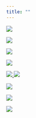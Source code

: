 ```yaml
---
title: ""
---
```


<a href = "https://www.highstat.com/index.php/books2?view=article&id=11&catid=18"> ![](https://www.highstat.com/images/Both_Smaller.jpg)

<a href = "https://github.com/michelacameletti/Spatial-and-Spatio-Temporal-Bayesian-Models-with-R-INLA"> ![](https://github.com/michelacameletti/Spatial-and-Spatio-Temporal-Bayesian-Models-with-R-INLA/raw/master/cover.jpg)

<a href = "https://ramanbala.github.io/dynamic-time-series-models-R-INLA/"> ![](https://ramanbala.github.io/dynamic-time-series-models-R-INLA/book_cover_image.png)

<a href = "https://www.paulamoraga.com/book-spatial/"> ![](https://www.paulamoraga.com/img/imagespaula/book-geospatial-img/bookcoverspatial.jpg)

<a href = "https://www.paulamoraga.com/book-geospatial/"> ![](https://www.paulamoraga.com/img/imagespaula/book-geospatial-img/bookcover.jpg) <a href = "https://r.geocompx.org"> ![](https://r.geocompx.org/images/cover.png)

<a href = "https://py.geocompx.org"> ![](https://geocompx.org/static/img/book_cover_py_tmp_small.png)

<a href = "https://bookdown.org/mcwimberly/gdswr-book/?fbclid=IwAR3wwMaVwKIiWrG76t4l8tFuwp9E1FvHtpbjHsTIVz8TShga8emHhROkfug"> ![](https://bookdown.org/mcwimberly/gdswr-book/images/cover.png)

<a href = "https://becarioprecario.bitbucket.io/spde-gitbook/"> ![](https://becarioprecario.bitbucket.io/spde-gitbook/graphics/book_cover.jpg)
